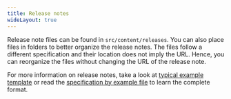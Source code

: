 ```yaml
---
title: Release notes
wideLayout: true
---
```


Release note files can be found in `src/content/releases`. You can also place files in folders to better organize the release notes. The files follow a different specification and their location does not imply the URL. Hence, you can reorganize the files without changing the URL of the release note.

For more information on release notes, take a look at [typical example template](/releases/release-note-template) or read the [specification by example file](/releases/release-format-definition) to learn the complete format.
